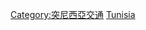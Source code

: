 {{commonscat|Aviation in Tunisia‎}}

[[Category:突尼西亞交通‎|Category:突尼西亞交通‎]]
[[Category:非洲各国航空|Tunisia]]